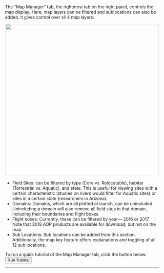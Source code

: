 <br>
The "Map Manager" tab, the rightmost tab on the right panel, controls the map display. Here, map layers can be filtered and sublocations can also be added. It gives control over all 4 map layers:

<center><img src='https://github.com/Danielslee51/CyVerse-NEON-Browser/blob/master/Img/Help_map_manager.png?raw=true' height='500'></center>

* Field Sites: can be filtered by type (Core vs. Relocatable), habitat (Terrestrial vs. Aquatic), and state. This is useful for viewing sites with a certain characteristic (studies on rivers would filter for Aquatic sites) or sites in a certain state (researchers in Arizona).
* Domains: Domains, which are all plotted at launch, can be unincluded. Unincluding a domain will also remove all field sites in that domain, including their boundaries and flight boxes.
* Flight boxes: Currently, these can be filtered by year— 2016 or 2017. Note that 2018 AOP products are available for download, but not on the map.
* Sub Locations: Sub locations can be added from this section. Additionally, the map key feature offers explanations and toggling of all 12 sub locations.

To run a quick tutorial of the Map Manager tab, click the button below: <br>
<button id="help_tutorial_map_manager" type="button" class="btn btn-default action-button">Run Tutorial</button>
<hr>
